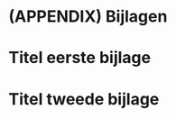 # (APPENDIX) Bijlagen {-}

# Titel eerste bijlage

<!--
inclusief principes, context, extra uitleg, misschien extra foto's, ...
-->

# Titel tweede bijlage



